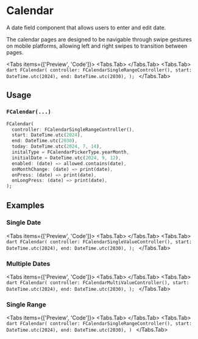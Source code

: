 
# Calendar
A date field component that allows users to enter and edit date.

The calendar pages are designed to be navigable through swipe gestures on mobile platforms, allowing left and right swipes
to transition between pages.

<Tabs items={['Preview', 'Code']}>
    <Tabs.Tab>
        <Widget name='calendar' query={{}} height={500}/>
    </Tabs.Tab>
    <Tabs.Tab>
        ```dart
        FCalendar(
          controller: FCalendarSingleRangeController(),
          start: DateTime.utc(2024),
          end: DateTime.utc(2030),
        );
        ```
    </Tabs.Tab>
</Tabs>

## Usage

### `FCalendar(...)`

```dart
FCalendar(
  controller: FCalendarSingleRangeController(),
  start: DateTime.utc(2024),
  end: DateTime.utc(2030),
  today: DateTime.utc(2024, 7, 14),
  initalType = FCalendarPickerType.yearMonth,
  initialDate = DateTime.utc(2024, 9, 12),
  enabled: (date) => allowed.contains(date),
  onMonthChange: (date) => print(date),
  onPress: (date) => print(date),
  onLongPress: (date) => print(date),
);
```
## Examples

### Single Date
<Tabs items={['Preview', 'Code']}>
    <Tabs.Tab>
        <Widget name='calendar' query={{}} height={500}/>
    </Tabs.Tab>
    <Tabs.Tab>
        ```dart
        FCalendar(
          controller: FCalendarSingleValueController(),
          start: DateTime.utc(2024),
          end: DateTime.utc(2030),
        );
        ```
    </Tabs.Tab>
</Tabs>

### Multiple Dates
<Tabs items={['Preview', 'Code']}>
    <Tabs.Tab>
        <Widget name='calendar' variant='multi-value' query={{}} height={500}/>
    </Tabs.Tab>
    <Tabs.Tab>
        ```dart
        FCalendar(
          controller: FCalendarMultiValueController(),
          start: DateTime.utc(2024),
          end: DateTime.utc(2030),
        );
        ```
    </Tabs.Tab>
</Tabs>

### Single Range
<Tabs items={['Preview', 'Code']}>
    <Tabs.Tab>
        <Widget name='calendar' variant='single-range' query={{}} height={500}/>
    </Tabs.Tab>
    <Tabs.Tab>
        ```dart
        FCalendar(
          controller: FCalendarSingleRangeController(),
          start: DateTime.utc(2024),
          end: DateTime.utc(2030),
        )
        ```
    </Tabs.Tab>
</Tabs>

